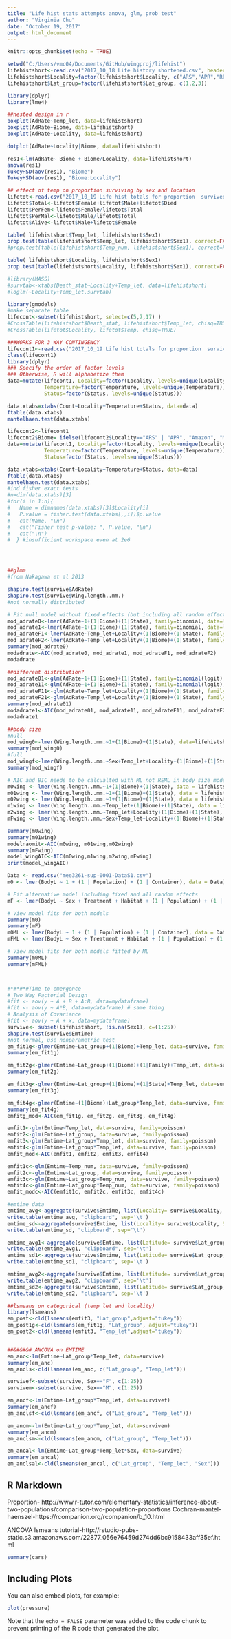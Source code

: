 ```yaml
---
title: "Life hist stats attempts anova, glm, prob test"
author: "Virginia Chu"
date: "October 19, 2017"
output: html_document
---
```


```r
knitr::opts_chunk$set(echo = TRUE)

setwd("C:/Users/vmc04/Documents/GitHub/wingproj/lifehist")
lifehistshort<-read.csv("2017_10_18 Life history shortened.csv", header=TRUE)
lifehistshort$Locality=factor(lifehistshort$Locality, c("ARS","APR","RPV","RMO","TLC","TPN","SJU"))
lifehistshort$Lat_group=factor(lifehistshort$Lat_group, c(1,2,3))

library(dplyr)
library(lme4)

##nested design in r
boxplot(AdRate~Temp_let, data=lifehistshort)
boxplot(AdRate~Biome, data=lifehistshort)
boxplot(AdRate~Locality, data=lifehistshort)

dotplot(AdRate~Locality|Biome, data=lifehistshort)

res1<-lm(AdRate~ Biome + Biome/Locality, data=lifehistshort)
anova(res1)
TukeyHSD(aov(res1), "Biome")
TukeyHSD(aov(res1), "Biome:Locality")

## effect of temp on proportion surviving by sex and location
lifetot<-read.csv("2017_10_19 Life hist totals for proportion  survived from temp.csv", header=TRUE)
lifetot$Total<-lifetot$Female+lifetot$Male+lifetot$Died
lifetot$PerFem<-lifetot$Female/lifetot$Total
lifetot$PerMal<-lifetot$Male/lifetot$Total
lifetot$Alive<-lifetot$Male+lifetot$Female

table( lifehistshort$Temp_let, lifehistshort$Sex1)
prop.test(table(lifehistshort$Temp_let, lifehistshort$Sex1), correct=FALSE)
#prop.test(table(lifehistshort$Temp_num, lifehistshort$Sex1), correct=FALSE)

table( lifehistshort$Locality, lifehistshort$Sex1)
prop.test(table(lifehistshort$Locality, lifehistshort$Sex1), correct=FALSE)

#library(MASS)
#survtab<-xtabs(Death_stat~Locality+Temp_let, data=lifehistshort)
#loglm(~Locality+Temp_let,survtab)

library(gmodels)
#make separate table
lifecont<-subset(lifehistshort, select=c(5,7,17) )
#CrossTable(lifehistshort$Death_stat, lifehistshort$Temp_let, chisq=TRUE)
#CrossTable(lifetot$Locality, lifetot$Temp, chisq=TRUE)

###WORKS FOR 3 WAY CONTINGENCY
lifecont1<-read.csv("2017_10_19 Life hist totals for proportion  survived from temp1.csv",header=TRUE)
class(lifecont1)
library(dplyr)
### Specify the order of factor levels
### Otherwise, R will alphabetize them
data=mutate(lifecont1, Locality=factor(Locality, levels=unique(Locality)),
            Temperature=factor(Temperature, levels=unique(Temperature)),
            Status=factor(Status, levels=unique(Status)))

data.xtabs=xtabs(Count~Locality+Temperature+Status, data=data)
ftable(data.xtabs)
mantelhaen.test(data.xtabs)

lifecont2<-lifecont1
lifecont2$Biome= ifelse(lifecont2$Locality=="ARS" | "APR", "Amazon", "Mata Atlantica")      
data=mutate(lifecont1, Locality=factor(Locality, levels=unique(Locality)),
            Temperature=factor(Temperature, levels=unique(Temperature)),
            Status=factor(Status, levels=unique(Status)))

data.xtabs=xtabs(Count~Locality+Temperature+Status, data=data)
ftable(data.xtabs)
mantelhaen.test(data.xtabs)
#ind fisher exact tests
#n=dim(data.xtabs)[3]
#for(i in 1:n){
#   Name = dimnames(data.xtabs)[3]$Locality[i]
#   P.value = fisher.test(data.xtabs[,,i])$p.value
#   cat(Name, "\n")
#   cat("Fisher test p-value: ", P.value, "\n")
#   cat("\n")
#  } #insufficient workspace even at 2e6




##glmm
#from Nakagawa et al 2013

shapiro.test(survive$AdRate)
shapiro.test(survive$Wing.length..mm.)
#not normally distributed

# Fit null model without fixed effects (but including all random effects)
mod_adrate0<-lmer(AdRate~1+(1|Biome)+(1|State), family=binomial, data=lifehistshort)
mod_adrate1<-lmer(AdRate~1+(1|Biome)+(1|State), family=binomial, data=lifehistshort,na.action=na.omit)
mod_adrateF1<-lmer(AdRate~Temp_let+Locality+(1|Biome)+(1|State), family=binomial, data=lifehistshort)
mod_adrateF2<-lmer(AdRate~Temp_let+Locality+(1|Biome)+(1|State), family=binomial, data=lifehistshort, na.action=na.omit)
summary(mod_adrate0)
modadrate<-AIC(mod_adrate0, mod_adrate1, mod_adrateF1, mod_adrateF2)
modadrate

##different distribution?
mod_adrate01<-glm(AdRate~1+(1|Biome)+(1|State), family=binomial(logit), data=lifehistshort)
mod_adrate11<-glm(AdRate~1+(1|Biome)+(1|State), family=binomial(logit), data=lifehistshort,na.action=na.omit)
mod_adrateF11<-glm(AdRate~Temp_let+Locality+(1|Biome)+(1|State), family=binomial(logit), data=lifehistshort)
mod_adrateF21<-glm(AdRate~Temp_let+Locality+(1|Biome)+(1|State), family=binomial(logit), data=lifehistshort, na.action=na.omit)
summary(mod_adrate01)
modadrate1<-AIC(mod_adrate01, mod_adrate11, mod_adrateF11, mod_adrateF21)
modadrate1

##body size
#null
mod_wing0<-lmer(Wing.length..mm.~1+(1|Biome)+(1|State), data=lifehistshort)
summary(mod_wing0)
#full
mod_wingf<-lmer(Wing.length..mm.~Sex+Temp_let+Locality+(1|Biome)+(1|State), data=lifehistshort)
summary(mod_wingf)

# AIC and BIC needs to be calcualted with ML not REML in body size models
m0wing <- lmer(Wing.length..mm.~1+(1|Biome)+(1|State), data = lifehistshort, REML = FALSE)
m01wing <- lmer(Wing.length..mm.~1+(1|Biome)+(1|State), data = lifehistshort, REML = FALSE, na.action=na.omit)
m02wing <- lmer(Wing.length..mm.~1+(1|Biome)+(1|State), data = lifehistshort, REML = FALSE, na.action=na.exclude)
m1wing <- lmer(Wing.length..mm.~Temp_let+(1|Biome)+(1|State), data = lifehistshort, REML = FALSE)
m2wing <- lmer(Wing.length..mm.~Temp_let+Locality+(1|Biome)+(1|State), data = lifehistshort, REML = FALSE)
mFwing <- lmer(Wing.length..mm.~Sex+Temp_let+Locality+(1|Biome)+(1|State), data = lifehistshort, REML = FALSE)

summary(m0wing)
summary(m01wing)
modelnaomit<-AIC(m0wing, m01wing,m02wing)
summary(mFwing)
model_wingAIC<-AIC(m0wing,m1wing,m2wing,mFwing)
print(model_wingAIC)

Data <- read.csv("mee3261-sup-0001-DataS1.csv")
m0 <- lmer(BodyL ~ 1 + (1 | Population) + (1 | Container), data = Data)

# Fit alternative model including fixed and all random effects
mF <- lmer(BodyL ~ Sex + Treatment + Habitat + (1 | Population) + (1 | Container), data = Data)

# View model fits for both models
summary(m0)
summary(mF)
m0ML <- lmer(BodyL ~ 1 + (1 | Population) + (1 | Container), data = Data, REML = FALSE)
mFML <- lmer(BodyL ~ Sex + Treatment + Habitat + (1 | Population) + (1 | Container), data = Data, REML = FALSE)

# View model fits for both models fitted by ML
summary(m0ML)
summary(mFML)



#*#*#*#Time to emergence
# Two Way Factorial Design 
#fit <- aov(y ~ A + B + A:B, data=mydataframe)
#fit <- aov(y ~ A*B, data=mydataframe) # same thing
# Analysis of Covariance 
#fit <- aov(y ~ A + x, data=mydataframe)
survive<- subset(lifehistshort, !is.na(Sex1), c=(1:25))
shapiro.test(survive$Emtime)
#not normal, use nonparametric test
em_fit1g<-glmer(Emtime~Lat_group+(1|Biome)+Temp_let, data=survive, family=poisson)
summary(em_fit1g)

em_fit2g<-glmer(Emtime~Lat_group+(1|Biome)+(1|Family)+Temp_let, data=survive, family=poisson)
summary(em_fit2g)

em_fit3g<-glmer(Emtime~Lat_group+(1|Biome)+(1|State)+Temp_let, data=survive, family=poisson)
summary(em_fit3g)

em_fit4g<-glmer(Emtime~(1|Biome)+Lat_group*Temp_let, data=survive, family=poisson)
summary(em_fit4g)
emfitg_mod<-AIC(em_fit1g, em_fit2g, em_fit3g, em_fit4g)

emfit1<-glm(Emtime~Temp_let, data=survive, family=poisson)
emfit2<-glm(Emtime~Lat_group, data=survive, family=poisson)
emfit3<-glm(Emtime~Lat_group+Temp_let, data=survive, family=poisson)
emfit4<-glm(Emtime~Lat_group*Temp_let, data=survive, family=poisson)
emfit_mod<-AIC(emfit1, emfit2, emfit3, emfit4)

emfit1c<-glm(Emtime~Temp_num, data=survive, family=poisson)
emfit2c<-glm(Emtime~Lat_group, data=survive, family=poisson)
emfit3c<-glm(Emtime~Lat_group+Temp_num, data=survive, family=poisson)
emfit4c<-glm(Emtime~Lat_group*Temp_num, data=survive, family=poisson)
emfit_modc<-AIC(emfit1c, emfit2c, emfit3c, emfit4c)

#emtime data
emtime_avg<-aggregate(survive$Emtime, list(Locality= survive$Locality, Sex=survive$Sex, Temperature=survive$Temp_num), mean)
write.table(emtime_avg, "clipboard", sep='\t')
emtime_sd<-aggregate(survive$Emtime, list(Locality= survive$Locality, Sex=survive$Sex, Temperature=survive$Temp_num), sd)
write.table(emtime_sd, "clipboard", sep='\t')

emtime_avg1<-aggregate(survive$Emtime, list(Latitude= survive$Lat_group, Sex=survive$Sex, Temperature=survive$Temp_num), mean)
write.table(emtime_avg1, "clipboard", sep='\t')
emtime_sd1<-aggregate(survive$Emtime, list(Latitude= survive$Lat_group, Sex=survive$Sex, Temperature=survive$Temp_num), sd)
write.table(emtime_sd1, "clipboard", sep='\t')

emtime_avg2<-aggregate(survive$Emtime, list(Latitude= survive$Lat_group, Temperature=survive$Temp_num), mean)
write.table(emtime_avg2, "clipboard", sep='\t')
emtime_sd2<-aggregate(survive$Emtime, list(Latitude= survive$Lat_group, Temperature=survive$Temp_num), sd)
write.table(emtime_sd2, "clipboard", sep='\t')

##lsmeans on categorical (temp let and locality)
library(lsmeans)
em_post<-cld(lsmeans(emfit3, "Lat_group",adjust="tukey"))
em_post1g<-cld(lsmeans(em_fit1g, "Lat_group", adjust="tukey"))
em_post2<-cld(lsmeans(emfit3, "Temp_let",adjust="tukey"))


##&#&#&# ANCOVA on EMTIME
em_anc<-lm(Emtime~Lat_group*Temp_let, data=survive)
summary(em_anc)
em_ancls<-cld(lsmeans(em_anc, c("Lat_group", "Temp_let")))

survivef<-subset(survive, Sex=="F", c(1:25))
survivem<-subset(survive, Sex=="M", c(1:25))

em_ancf<-lm(Emtime~Lat_group*Temp_let, data=survivef)
summary(em_ancf)
em_anclsf<-cld(lsmeans(em_ancf, c("Lat_group", "Temp_let")))

em_ancm<-lm(Emtime~Lat_group*Temp_let, data=survivem)
summary(em_ancm)
em_anclsm<-cld(lsmeans(em_ancm, c("Lat_group", "Temp_let")))

em_ancal<-lm(Emtime~Lat_group*Temp_let*Sex, data=survive)
summary(em_ancal)
em_anclsal<-cld(lsmeans(em_ancal, c("Lat_group", "Temp_let", "Sex")))


```

## R Markdown

Proportion- http://www.r-tutor.com/elementary-statistics/inference-about-two-populations/comparison-two-population-proportions
Cochran-mantel-haenszel-https://rcompanion.org/rcompanion/b_10.html

ANCOVA lsmeans tutorial-http://rstudio-pubs-static.s3.amazonaws.com/22877_056e76459d274dd6bc9158433aff35ef.html

```r
summary(cars)
```

## Including Plots

You can also embed plots, for example:

```r
plot(pressure)
```

Note that the `echo = FALSE` parameter was added to the code chunk to prevent printing of the R code that generated the plot.
